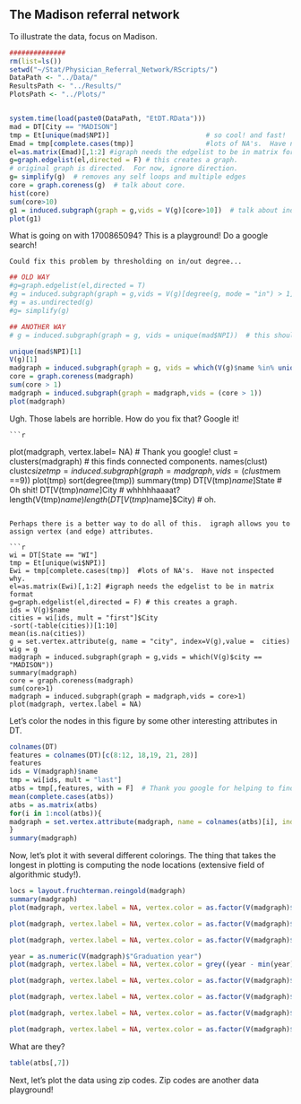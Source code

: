 ## The Madison referral network

To illustrate the data, focus on Madison.

```r
##############
rm(list=ls())
setwd("~/Stat/Physician_Referral_Network/RScripts/")
DataPath <- "../Data/"
ResultsPath <- "../Results/"
PlotsPath <- "../Plots/"


system.time(load(paste0(DataPath, "EtDT.RData")))
mad = DT[City == "MADISON"]
tmp = Et[unique(mad$NPI)]                        # so cool! and fast!
Emad = tmp[complete.cases(tmp)]                  #lots of NA's.  Have not inspected why.
el=as.matrix(Emad)[,1:2] #igraph needs the edgelist to be in matrix format
g=graph.edgelist(el,directed = F) # this creates a graph.
# original graph is directed.  For now, ignore direction.
g= simplify(g)  # removes any self loops and multiple edges
core = graph.coreness(g)  # talk about core.
hist(core)
sum(core>10)
g1 = induced.subgraph(graph = g,vids = V(g)[core>10])  # talk about induced subgraphs.
plot(g1)
```

What is going on with 1700865094?  This is a playground!  Do a google search!  
    
    Could fix this problem by thresholding on in/out degree... 

```r
## OLD WAY
#g=graph.edgelist(el,directed = T) 
#g = induced.subgraph(graph = g,vids = V(g)[degree(g, mode = "in") > 1])  #OMG so annoying. 
#g = as.undirected(g)
#g= simplify(g)

## ANOTHER WAY
# g = induced.subgraph(graph = g, vids = unique(mad$NPI))  # this should work! but it doesn't!

unique(mad$NPI)[1]
V(g)[1]
madgraph = induced.subgraph(graph = g, vids = which(V(g)$name %in% unique(mad$NPI)))
core = graph.coreness(madgraph)
sum(core > 1)
madgraph = induced.subgraph(graph = madgraph,vids = (core > 1))
plot(madgraph)
```

Ugh.  Those labels are horrible.  How do you fix that?  Google it!
    
    
    ```r
plot(madgraph, vertex.label= NA)  # Thank you google!
clust = clusters(madgraph)  # this finds connected components.
names(clust)
clust$csize
tmp = induced.subgraph(graph = madgraph,vids = (clust$mem ==9))
plot(tmp)
sort(degree(tmp))
summary(tmp)
DT[V(tmp)$name]$State  # Oh shit!
DT[V(tmp)$name]$City  # whhhhhaaaat?
length(V(tmp)$name)  
length(DT[V(tmp)$name]$City)  # oh.
```

Perhaps there is a better way to do all of this.  igraph allows you to assign vertex (and edge) attributes.  

```r
wi = DT[State == "WI"]
tmp = Et[unique(wi$NPI)]  
Ewi = tmp[complete.cases(tmp)]  #lots of NA's.  Have not inspected why.
el=as.matrix(Ewi)[,1:2] #igraph needs the edgelist to be in matrix format
g=graph.edgelist(el,directed = F) # this creates a graph.
ids = V(g)$name
cities = wi[ids, mult = "first"]$City
-sort(-table(cities))[1:10]
mean(is.na(cities))
g = set.vertex.attribute(g, name = "city", index=V(g),value =  cities)
wig = g
madgraph = induced.subgraph(graph = g,vids = which(V(g)$city == "MADISON"))
summary(madgraph)
core = graph.coreness(madgraph)
sum(core>1)
madgraph = induced.subgraph(graph = madgraph,vids = core>1)
plot(madgraph, vertex.label = NA)
```

Let's color the nodes in this figure by some other interesting attributes in DT. 

```r
colnames(DT)
features = colnames(DT)[c(8:12, 18,19, 21, 28)]
features
ids = V(madgraph)$name
tmp = wi[ids, mult = "last"]
atbs = tmp[,features, with = F]  # Thank you google for helping to find "with"
mean(complete.cases(atbs))
atbs = as.matrix(atbs)
for(i in 1:ncol(atbs)){
madgraph = set.vertex.attribute(madgraph, name = colnames(atbs)[i], index=V(madgraph),value =  atbs[,i])
}
summary(madgraph)
```

Now, let's plot it with several different colorings.  The thing that takes the longest in plotting is computing the node locations (extensive field of algorithmic study!).

```r
locs = layout.fruchterman.reingold(madgraph)
summary(madgraph)
plot(madgraph, vertex.label = NA, vertex.color = as.factor(V(madgraph)$"Gender"), layout = locs)

plot(madgraph, vertex.label = NA, vertex.color = as.factor(V(madgraph)$"Credential"), layout = locs)

plot(madgraph, vertex.label = NA, vertex.color = as.factor(V(madgraph)$"Medical school name"), layout = locs)

year = as.numeric(V(madgraph)$"Graduation year")
plot(madgraph, vertex.label = NA, vertex.color = grey((year - min(year))/(max(year) - min(year))) , layout = locs)

plot(madgraph, vertex.label = NA, vertex.color = as.factor(V(madgraph)$"Primary specialty"), layout = locs)

plot(madgraph, vertex.label = NA, vertex.color = as.factor(V(madgraph)$"Organization legal name"), layout = locs)

plot(madgraph, vertex.label = NA, vertex.color = as.factor(V(madgraph)$"Organization DBA name"), layout = locs)

plot(madgraph, vertex.label = NA, vertex.color = as.factor(V(madgraph)$"Claims based hospital affiliation CCN 1"), layout = locs)
```

What are they?

```r
table(atbs[,7])
```

Next, let's plot the data using zip codes.  Zip codes are another data playground!
